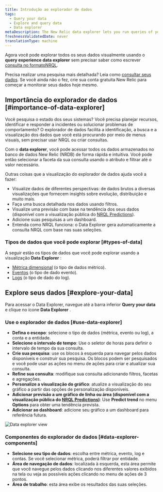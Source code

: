 ```yaml
---
title: Introdução ao explorador de dados
tags:
  - Query your data
  - Explore and query data
  - Data explorer
metaDescription: The New Relic data explorer lets you run queries of your data without using NRQL-format queries
freshnessValidatedDate: never
translationType: machine
---
```


Agora você pode explorar todos os seus dados visualmente usando o <DNT>**query experience data explorer**</DNT> sem precisar saber como escrever [consulta no formatoNRQL](/docs/query-your-data/nrql-new-relic-query-language/get-started/introduction-nrql-new-relics-query-language).

Precisa realizar uma pesquisa mais detalhada? Leia como [consultar seus dados](/docs/query-your-data/explore-query-data/get-started/introduction-querying-new-relic-data/). Se você ainda não o fez, crie sua conta gratuita New Relic para começar a monitorar seus dados hoje mesmo.

## Importância do explorador de dados [#importance-of-data-explorer]

Você pesquisa o estado dos seus sistemas? Você precisa planejar recursos, identificar e responder a incidentes ou solucionar problemas de comportamento? O explorador de dados facilita a identificação, a busca e a visualização dos dados que você está procurando por meio de menus visuais, sem precisar usar NRQL ou criar consultas.

Com o <DNT>**data explorer**</DNT>, você pode acessar todos os dados armazenados no banco de dados New Relic (NRDB) de forma rápida e intuitiva. Você pode então selecionar a faceta da sua consulta usando o atributo e filtrar até o valor necessário.

Outras coisas que a visualização do explorador de dados ajuda você a fazer:

* Visualize dados de diferentes perspectivas: de dados brutos a diversas visualizações que fornecem insights sobre evolução, distribuição e muito mais.
* Faça uma busca detalhada nos dados usando filtros.
* Visualize uma previsão com base na tendência dos seus dados (disponível com a visualização pública do [NRQL Predictions](/docs/query-your-data/explore-query-data/use-charts/nrql-predictions)).
* Adicione suas pesquisas a um dashboard.
* Entenda como NRQL funciona: o Data Explorer gera automaticamente a consulta NRQL com base nas suas seleções.

### Tipos de dados que você pode explorar [#types-of-data]

A seguir estão os tipos de dados que você pode explorar usando a visualização <DNT>**Data Explorer**</DNT> :

* [Métrica dimensional](/docs/data-apis/understand-data/new-relic-data-types/#dimensional-metrics) (o tipo de dados métrico).
* [Eventos](/docs/data-apis/understand-data/new-relic-data-types/#events-new-relic) (o tipo de dado evento).
* [Logs](/docs/logs/ui-data/use-logs-ui) (o tipo de dado do log).

## Explore seus dados [#explore-your-data]

Para acessar o Data Explorer, navegue até a barra inferior <DNT>**Query your data**</DNT> e clique no ícone <DNT>**Data Explorer**</DNT> .

### Use o explorador de dados [#use-data-explorer]

* **Defina o escopo**: selecione o tipo de dados (métrica, evento ou log), a conta e a entidade.
* **Selecione o intervalo de tempo**: Use o seletor de horas para definir o intervalo de tempo da sua consulta.
* **Crie sua pesquisa**: use os blocos à esquerda para navegar pelos dados disponíveis e construir sua pesquisa. Os blocos podem ser pesquisados e você pode usar as ações no menu de ações para criar e atualizar sua consulta.
* **Refine sua consulta**: modifique sua consulta adicionando filtros, facetas e agregações.
* **Personalize a visualização do gráfico**: atualize a visualização do seu gráfico a partir das opções de personalização disponíveis.
* **Adicionar previsão a um gráfico de linha ou área (disponível com a visualização pública do [NRQL Predictions](/docs/query-your-data/explore-query-data/use-charts/nrql-predictions))**: Use <DNT>**Predict trend**</DNT> no menu **Options** para obter uma tendência prevista.
* **Adicionar ao dashboard**: adicione seu gráfico a um dashboard para referência futura.

<img title="Data explorer view" alt="Data explorer view" src="/images/data-explorer.gif" />

### Componentes do explorador de dados [#data-explorer-components]

* **Selecione seu tipo de dados**: escolha entre métrica, evento, log e contas. Se você selecionar métrica, poderá filtrar por entidade.
* **Área de navegação de dados**: localizada à esquerda, esta área permite que você navegue pelos dados clicando nos diferentes valores exibidos na tela ou veja as possíveis ações clicando no menu de ações de 3 pontos.
* **Área de trabalho**: esta área exibe os resultados das suas seleções.